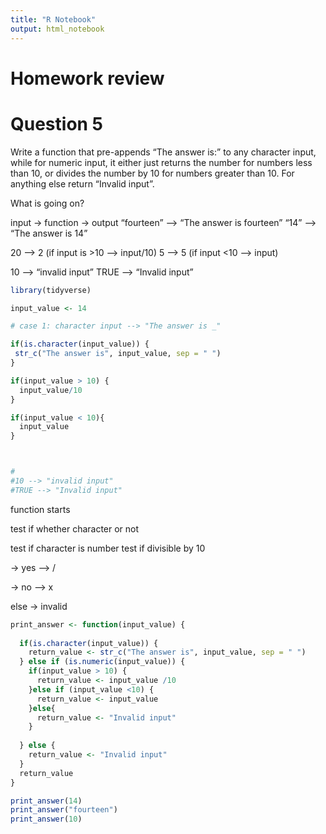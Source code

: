 ```yaml
---
title: "R Notebook"
output: html_notebook
---
```


# Homework review 

# Question 5
Write a function that pre-appends "The answer is: " to any character input, while 
for numeric input, it either just returns the number for numbers less than 10, or 
divides the number by 10 for numbers greater than 10. For anything else return "Invalid input".

What is going on?

input -> function -> output
"fourteen" ---> "The answer is fourteen"
"14" ---> "The answer is 14"

20 ---> 2 (if input is >10 --> input/10)
5 ----> 5 (if input <10 --> input)

10 --> "invalid input"
TRUE --> "Invalid input"

```r
library(tidyverse)
```


```r
input_value <- 14

# case 1: character input --> "The answer is _"

if(is.character(input_value)) {
 str_c("The answer is", input_value, sep = " ")
}

if(input_value > 10) {
  input_value/10
}

if(input_value < 10){
  input_value
}



#
#10 --> "invalid input"
#TRUE --> "Invalid input"

```

function starts

test if whether character or not

test if character is number
  test if divisible by 10

   -> yes --> /

   -> no --> x

else
  -> invalid

```r
print_answer <- function(input_value) {
  
  if(is.character(input_value)) {
    return_value <- str_c("The answer is", input_value, sep = " ")
  } else if (is.numeric(input_value)) {
    if(input_value > 10) {
      return_value <- input_value /10
    }else if (input_value <10) {
      return_value <- input_value
    }else{
      return_value <- "Invalid input"
    }
    
  } else {
    return_value <- "Invalid input"
  }
  return_value
}

print_answer(14)
print_answer("fourteen")
print_answer(10)
```

